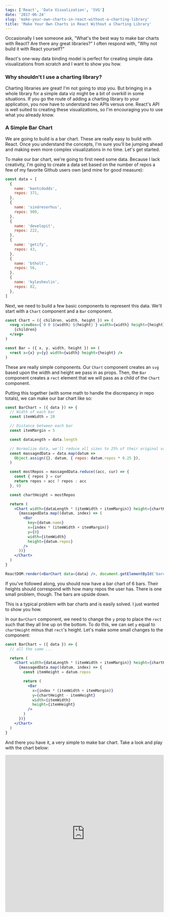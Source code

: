 ```yaml
---
tags: ['React', 'Data Visualization', 'SVG']
date: '2017-06-24'
slug: 'make-your-own-charts-in-react-without-a-charting-library'
title: 'Make Your Own Charts in React Without a Charting Library'
---
```


Occasionally I see someone ask, "What's the best way to make bar charts with React? Are there any great libraries?" I often respond with, "Why not build it with React yourself?"

React's one-way data binding model is perfect for creating simple data visualizations from scratch and I want to show you how.

### Why shouldn't I use a charting library?

Charting libraries are great! I'm not going to stop you. But bringing in a whole library for a simple data viz might be a bit of overkill in some situations. If you go the route of adding a charting library to your application, you now have to understand two APIs versus one. React's API is well suited to creating these visualizations, so I'm encouraging you to use what you already know.

### A Simple Bar Chart

<EggheadEmbed
  src="https://egghead.io/lessons/javascript-build-a-bar-chart-with-svg-from-scratch-with-react/embed"
  title="Bar Chart from Scratch"
/>

We are going to build is a bar chart. These are really easy to build with React. Once you understand the concepts, I'm sure you'll be jumping ahead and making even more complex visualizations in no time. Let's get started.

To make our bar chart, we're going to first need some data. Because I lack creativity, I'm going to create a data set based on the number of repos a few of my favorite Github users own (and mine for good measure):

```javascript
const data = [
  {
    name: 'kentcdodds',
    repos: 371,
  },
  {
    name: 'sindresorhus',
    repos: 909,
  },
  {
    name: 'developit',
    repos: 222,
  },
  {
    name: 'getify',
    repos: 43,
  },
  {
    name: 'btholt',
    repos: 56,
  },
  {
    name: 'kyleshevlin',
    repos: 82,
  },
]
```

Next, we need to build a few basic components to represent this data. We'll start with a `Chart` component and a `Bar` component.

```jsx
const Chart = ({ children, width, height }) => (
  <svg viewBox={`0 0 ${width} ${height}`} width={width} height={height}>
    {children}
  </svg>
)

const Bar = ({ x, y, width, height }) => (
  <rect x={x} y={y} width={width} height={height} />
)
```

These are really simple components. Our `Chart` component creates an `svg` based upon the width and height we pass in as props. Then, the `Bar` component creates a `rect` element that we will pass as a child of the `Chart` component.

Putting this together (with some math to handle the discrepancy in repo totals), we can make our bar chart like so:

```jsx
const BarChart = ({ data }) => {
  // Width of each bar
  const itemWidth = 20

  // Distance between each bar
  const itemMargin = 5

  const dataLength = data.length

  // Normalize data, we'll reduce all sizes to 25% of their original value
  const massagedData = data.map(datum =>
    Object.assign({}, datum, { repos: datum.repos * 0.25 }),
  )

  const mostRepos = massagedData.reduce((acc, cur) => {
    const { repos } = cur
    return repos > acc ? repos : acc
  }, 0)

  const chartHeight = mostRepos

  return (
    <Chart width={dataLength * (itemWidth + itemMargin)} height={chartHeight}>
      {massagedData.map((datum, index) => (
        <Bar
          key={datum.name}
          x={index * (itemWidth + itemMargin)}
          y={0}
          width={itemWidth}
          height={datum.repos}
        />
      ))}
    </Chart>
  )
}

ReactDOM.render(<BarChart data={data} />, document.getElementById('barchart'))
```

If you've followed along, you should now have a bar chart of 6 bars. Their heights should correspond with how many repos the user has. There is one small problem, though. The bars are upside down.

This is a typical problem with bar charts and is easily solved. I just wanted to show you how.

In our `BarChart` component, we need to change the `y` prop to place the `rect` such that they all line up on the bottom. To do this, we can set `y` equal to `chartHeight` minus that `rect`'s height. Let's make some small changes to the component:

```jsx
const BarChart = ({ data }) => {
  // all the same ...

  return (
    <Chart width={dataLength * (itemWidth + itemMargin)} height={chartHeight}>
      {massagedData.map((datum, index) => {
        const itemHeight = datum.repos

        return (
          <Bar
            x={index * (itemWidth + itemMargin)}
            y={chartHeight - itemHeight}
            width={itemWidth}
            height={itemHeight}
          />
        )
      })}
    </Chart>
  )
}
```

And there you have it, a very simple to make bar chart. Take a look and play with the chart below:

<iframe
  src="https://codesandbox.io/embed/oQGjvR6ZK"
  style="width:100%; height:500px; border:0; border-radius: 4px; overflow:hidden;"
  sandbox="allow-modals allow-forms allow-popups allow-scripts allow-same-origin"
></iframe>

